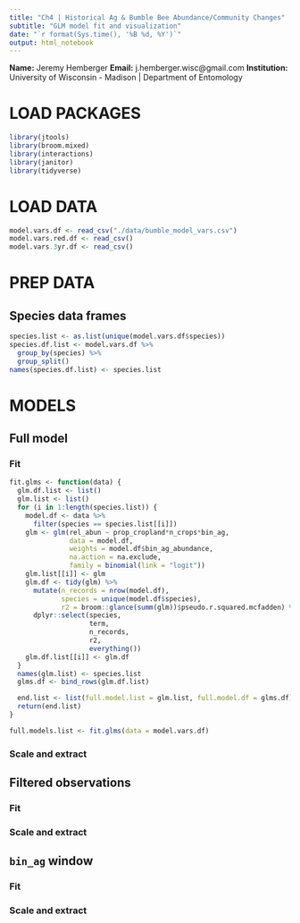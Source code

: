 ```yaml
---
title: "Ch4 | Historical Ag & Bumble Bee Abundance/Community Changes"
subtitle: "GLM model fit and visualization"
date: "`r format(Sys.time(), '%B %d, %Y')`"
output: html_notebook
---
```


**Name:** Jeremy Hemberger
**Email:** j.hemberger.wisc@gmail.com
**Institution:** University of Wisconsin - Madison | Department of Entomology

# LOAD PACKAGES
```r
library(jtools)
library(broom.mixed)
library(interactions)
library(janitor)
library(tidyverse)
```


# LOAD DATA
```r
model.vars.df <- read_csv("./data/bumble_model_vars.csv")
model.vars.red.df <- read_csv()
model.vars.3yr.df <- read_csv()
```

# PREP DATA
## Species data frames
```r
species.list <- as.list(unique(model.vars.df$species))
species.df.list <- model.vars.df %>%
  group_by(species) %>%
  group_split()
names(species.df.list) <- species.list
```

# MODELS
## Full model
### Fit
```r
fit.glms <- function(data) {
  glm.df.list <- list()
  glm.list <- list()
  for (i in 1:length(species.list)) {
    model.df <- data %>%
      filter(species == species.list[[i]])
    glm <- glm(rel_abun ~ prop_cropland*n_crops*bin_ag,
               data = model.df,
               weights = model.df$bin_ag_abundance,
               na.action = na.exclude,
               family = binomial(link = "logit")) 
    glm.list[[i]] <- glm
    glm.df <- tidy(glm) %>%
      mutate(n_records = nrow(model.df),
             species = unique(model.df$species),
             r2 = broom::glance(summ(glm))$pseudo.r.squared.mcfadden) %>%
      dplyr::select(species,
                    term, 
                    n_records,
                    r2,
                    everything())
    glm.df.list[[i]] <- glm.df
  }
  names(glm.list) <- species.list
  glms.df <- bind_rows(glm.df.list)

  end.list <- list(full.model.list = glm.list, full.model.df = glms.df)
  return(end.list)
}

full.models.list <- fit.glms(data = model.vars.df)
```

### Scale and extract
## Filtered observations
### Fit

### Scale and extract

## `bin_ag` window
### Fit

### Scale and extract
